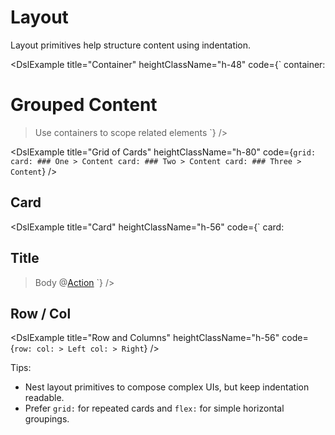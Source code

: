 
# Layout

Layout primitives help structure content using indentation.

<DslExample
  title="Container"
  heightClassName="h-48"
  code={`
container:
  # Grouped Content
  > Use containers to scope related elements
  `}
/>

<DslExample
  title="Grid of Cards"
  heightClassName="h-80"
  code={`
grid:
  card:
    ### One
    > Content
  card:
    ### Two
    > Content
  card:
    ### Three
    > Content
  `}
/>

## Card

<DslExample
  title="Card"
  heightClassName="h-56"
  code={`
card:
  ## Title
  > Body
  @[Action](act)
  `}
/>

## Row / Col

<DslExample
  title="Row and Columns"
  heightClassName="h-56"
  code={`
row:
  col:
    > Left
  col:
    > Right
  `}
/>

Tips:

- Nest layout primitives to compose complex UIs, but keep indentation readable.
- Prefer `grid:` for repeated cards and `flex:` for simple horizontal groupings.
